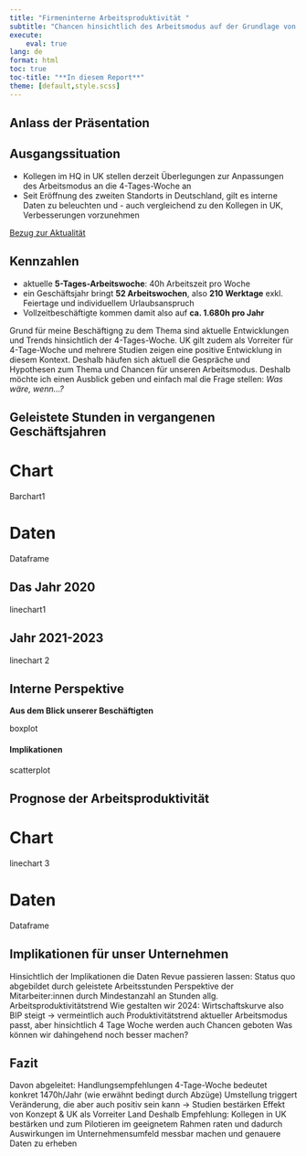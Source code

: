 ```yaml
---
title: "Firmeninterne Arbeitsproduktivität "
subtitle: "Chancen hinsichtlich des Arbeitsmodus auf der Grundlage von VIsionaryZ Firmendaten"
execute: 
    eval: true
lang: de
format: html
toc: true
toc-title: "**In diesem Report**"
theme: [default,style.scss]
---
```


## Anlass der Präsentation

::: {.panel-tabset}
## Ausgangssituation

- Kollegen im HQ in UK stellen derzeit Überlegungen zur Anpassungen des Arbeitsmodus an die 4-Tages-Woche an
- Seit Eröffnung des zweiten Standorts in Deutschland, gilt es interne Daten zu beleuchten und - auch vergleichend zu den Kollegen in UK, Verbesserungen vorzunehmen

<a href="https://www.tagesschau.de/wirtschaft/vier-tage-woche-102.html">Bezug zur Aktualität</a>

## Kennzahlen

- aktuelle **5-Tages-Arbeitswoche**: 40h Arbeitszeit pro Woche
- ein Geschäftsjahr bringt **52 Arbeitswochen**, also **210 Werktage** exkl. Feiertage und individuellem Urlaubsanspruch
- Vollzeitbeschäftigte kommen damit also auf **ca. 1.680h pro Jahr**

:::

Grund für meine Beschäftigng zu dem Thema sind aktuelle Entwicklungen und Trends hinsichtlich der 4-Tages-Woche. UK gilt zudem als Vorreiter für 4-Tage-Woche und mehrere Studien zeigen eine positive Entwicklung in diesem Kontext. Deshalb häufen sich aktuell die Gespräche und Hypothesen zum Thema und Chancen für unseren Arbeitsmodus.
Deshalb möchte ich einen Ausblick geben und einfach mal die Frage stellen: *Was wäre, wenn...?* 


## Geleistete Stunden in vergangenen Geschäftsjahren

::: {.panel-tabset}
# Chart
Barchart1

# Daten
Dataframe

:::

::: {.panel-tabset}
## Das Jahr 2020

linechart1



## Jahr 2021-2023
linechart 2

:::

## Interne Perspektive
**Aus dem Blick unserer Beschäftigten**

boxplot

#### Implikationen
scatterplot

## Prognose der Arbeitsproduktivität

::: {.panel-tabset}
# Chart

linechart 3

# Daten

Dataframe

:::

## Implikationen für unser Unternehmen

Hinsichtlich der Implikationen die Daten Revue passieren lassen:
Status quo abgebildet durch geleistete Arbeitsstunden
Perspektive der Mitarbeiter:innen durch Mindestanzahl an Stunden
allg. Arbeitsproduktivitätstrend
Wie gestalten wir 2024: Wirtschaftskurve also BIP steigt -> vermeintlich auch Produktivitätstrend
aktueller Arbeitsmodus passt, aber hinsichtlich 4 Tage Woche werden auch Chancen geboten
Was können wir dahingehend noch besser machen?

## Fazit

Davon abgeleitet: Handlungsempfehlungen
4-Tage-Woche bedeutet konkret 1470h/Jahr (wie erwähnt bedingt durch Abzüge)
Umstellung triggert Veränderung, die aber auch positiv sein kann -> Studien bestärken Effekt von Konzept & UK als Vorreiter Land
Deshalb Empfehlung: Kollegen in UK bestärken und zum Pilotieren im geeignetem Rahmen raten und dadurch Auswirkungen im Unternehmensumfeld messbar machen und genauere Daten zu erheben





